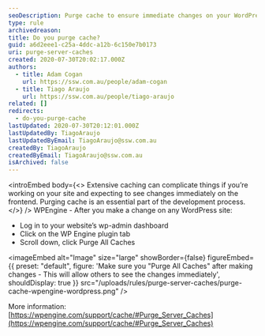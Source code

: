 ```yaml
---
seoDescription: Purge cache to ensure immediate changes on your WordPress site.
type: rule
archivedreason:
title: Do you purge cache?
guid: a6d2eee1-c25a-4ddc-a12b-6c150e7b0173
uri: purge-server-caches
created: 2020-07-30T20:02:17.000Z
authors:
  - title: Adam Cogan
    url: https://ssw.com.au/people/adam-cogan
  - title: Tiago Araujo
    url: https://ssw.com.au/people/tiago-araujo
related: []
redirects:
  - do-you-purge-cache
lastUpdated: 2020-07-30T20:12:01.000Z
lastUpdatedBy: TiagoAraujo
lastUpdatedByEmail: TiagoAraujo@ssw.com.au
createdBy: TiagoAraujo
createdByEmail: TiagoAraujo@ssw.com.au
isArchived: false
---
```


<introEmbed
  body={<>
Extensive caching can complicate things if you’re working on your site and expecting to see changes immediately on the frontend. Purging cache is an essential part of the development process.
  </>}
/>
WPEngine - After you make a change on any WordPress site:

- Log in to your website’s wp-admin dashboard
- Click on the WP Engine plugin tab
- Scroll down, click Purge All Caches


<imageEmbed
  alt="Image"
  size="large"
  showBorder={false}
  figureEmbed={{
    preset: "default",
    figure: 'Make sure you "Purge All Caches" after making changes - This will allow others to see the changes immediately',
    shouldDisplay: true
  }}
  src="/uploads/rules/purge-server-caches/purge-cache-wpengine-wordpress.png"
/>

More information: [https://wpengine.com/support/cache/#Purge_Server_Caches](https://wpengine.com/support/cache/#Purge_Server_Caches)
